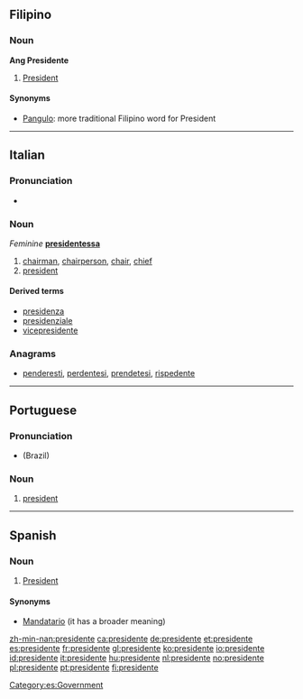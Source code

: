 ==Filipino==

===Noun===
'''Ang Presidente'''

# [[President]]

====Synonyms====
* [[Pangulo]]: more traditional Filipino word for President

----

==Italian==
{{wikipedia|lang=it}}

===Pronunciation===
* {{audio|It-il presidente.ogg|Audio}}

===Noun===
{{it-noun|president|m|e|i}} ''Feminine'' '''[[presidentessa]]'''

# [[chairman]], [[chairperson]], [[chair]], [[chief]]
# [[president]]

====Derived terms====
* [[presidenza]]
* [[presidenziale]]
* [[vicepresidente]]

===Anagrams===
* {{alphagram|deeeinprst}} [[penderesti#Italian|penderesti]], [[perdentesi#Italian|perdentesi]], [[prendetesi#Italian|prendetesi]], [[rispedente#Italian|rispedente]]
----

==Portuguese==
{{wikipedia|lang=pt}}

===Pronunciation===
* {{IPA|[pɾeziˈdẽʧi]|lang=pt}} (Brazil)

===Noun===
{{infl|pt|noun|g=m|plural|presidentes}}

# [[president]]

----

==Spanish==

===Noun===
{{es-noun-mf|f=presidenta}}

# [[president|President]]

====Synonyms====
* [[Mandatario]] (it has a broader meaning)

[[Category:es:Government]]

[[zh-min-nan:presidente]]
[[ca:presidente]]
[[de:presidente]]
[[et:presidente]]
[[es:presidente]]
[[fr:presidente]]
[[gl:presidente]]
[[ko:presidente]]
[[io:presidente]]
[[id:presidente]]
[[it:presidente]]
[[hu:presidente]]
[[nl:presidente]]
[[no:presidente]]
[[pl:presidente]]
[[pt:presidente]]
[[fi:presidente]]